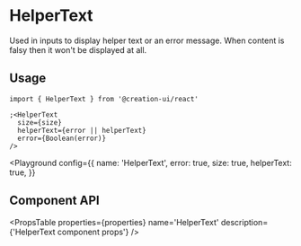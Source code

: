 
# HelperText

Used in inputs to display helper text or an error message. When content is falsy then it won't be displayed at all.

## Usage

```tsx copy
import { HelperText } from '@creation-ui/react'

;<HelperText
  size={size}
  helperText={error || helperText}
  error={Boolean(error)}
/>
```


<Playground
  config={{
    name: 'HelperText',
    error: true,
    size: true,
    helperText: true,
  }}
>
  <HelperTextExample />
</Playground>

## Component API


<PropsTable
  properties={properties}
  name='HelperText'
  description={'HelperText component props'}
/>
